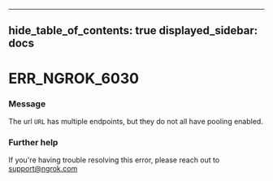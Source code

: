 

---
hide_table_of_contents: true
displayed_sidebar: docs
---


# ERR_NGROK_6030

### Message
The url `URL` has multiple endpoints, but they do not all have pooling enabled.

<ErrorDetails />



### Further help
If you're having trouble resolving this error, please reach out to [support@ngrok.com](mailto:support@ngrok.com?subject=Help%20with%20ERR_NGROK_6030)

